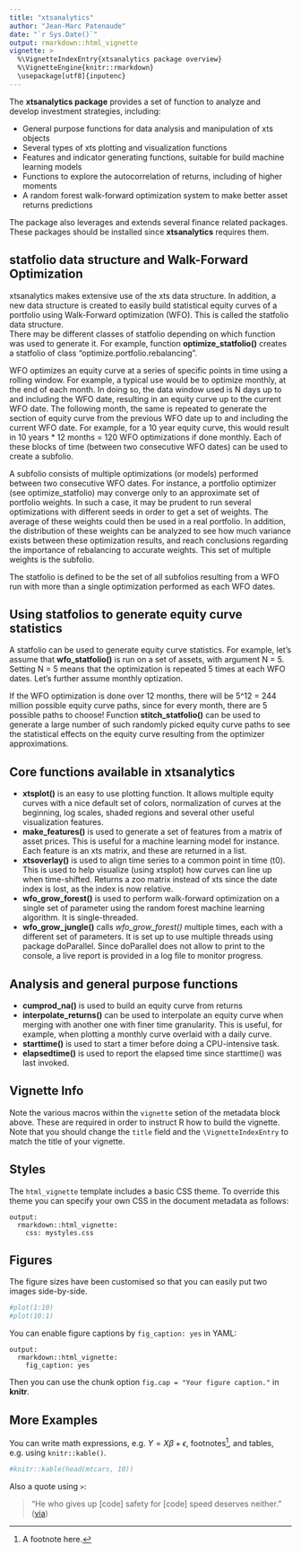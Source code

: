 ```yaml
---
title: "xtsanalytics"
author: "Jean-Marc Patenaude"
date: "`r Sys.Date()`"
output: rmarkdown::html_vignette
vignette: >
  %\VignetteIndexEntry{xtsanalytics package overview}
  %\VignetteEngine{knitr::rmarkdown}
  \usepackage[utf8]{inputenc}
---
```


The **xtsanalytics package** provides a set of function to analyze and develop investment strategies, including:

- General purpose functions for data analysis and manipulation of xts objects
- Several types of xts plotting and visualization functions
- Features and indicator generating functions, suitable for build machine learning models
- Functions to explore the autocorrelation of returns, including of higher moments
- A random forest walk-forward optimization system to make better asset returns predictions



The package also leverages and extends several finance related packages.  These packages should be installed since **xtsanalytics** requires them.



## statfolio data structure and Walk-Forward Optimization

xtsanalytics makes extensive use of the xts data structure.  In addition, a new data structure is created to easily build statistical equity curves of a portfolio
using Walk-Forward optimization (WFO).  This is called the statfolio data structure.  
There may be different classes of statfolio depending on which function was used to generate it.  For example, function **optimize_statfolio()** creates a statfolio of class "optimize.portfolio.rebalancing".

WFO optimizes an equity curve at a series of specific points in time using a rolling window.  For example, a typical use would be to optimize monthly, at the end of each month.  In doing so, the data window used is N days up to and including the WFO date, resulting in an equity curve up to the current WFO date.  The following month, the same is repeated to generate the section of equity curve from the previous WFO date up to and including the current WFO date. For example, for a 10 year equity curve, this would result in 10 years * 12 months = 120 WFO optimizations if done monthly.  Each of 
these blocks of time (between two consecutive WFO dates) can be used to create a subfolio.

A subfolio consists of multiple optimizations (or models) performed between two consecutive WFO dates.
For instance, a portfolio optimizer (see optimize_statfolio) may converge only to an approximate 
set of portfolio weights.  In such a case, it may be prudent to run several optimizations with different
seeds in order to get a set of weights.  The average of these weights could then be used in a real
portfolio.  In addition, the distribution of these weights can be analyzed to see how much variance
exists between these optimization results, and reach conclusions regarding the importance of rebalancing
to accurate weights.  This set of multiple weights is the subfolio.

The statfolio is defined to be the set of all subfolios resulting from a WFO run with more than
a single optimization performed as each WFO dates.

## Using statfolios to generate equity curve statistics

A statfolio can be used to generate equity curve statistics.  For example, let's assume that
**wfo_statfolio()** is run on a set of assets, with argument N = 5.  Setting N = 5 means that 
the optimization is repeated 5 times at each WFO dates.  Let's further assume monthly optization.

If the WFO optimization is done over 12 months, there will be 5^12 = 244 million possible equity
curve paths, since for every month, there are 5 possible paths to choose!  Function **stitch_statfolio()**
can be used to generate a large number of such randomly picked equity curve paths to see the 
statistical effects on the equity curve resulting from the optimizer approximations.




## Core functions available in xtsanalytics

- **xtsplot()** is an easy to use plotting function. It allows multiple equity curves with a nice default set of colors, normalization of curves at the beginning, log scales, shaded regions and several other useful visualization features.
- **make_features()** is used to generate a set of features from a matrix of asset prices. This is useful for a machine learning model for instance. Each feature is an xts matrix, and these are returned in a list.
- **xtsoverlay()** is used to align time series to a common point in time (t0). This is used to help visualize (using xtsplot) how curves can line up when time-shifted. Returns a zoo matrix instead of xts since the date index is lost, as the index is now relative.
- **wfo_grow_forest()** is used to perform walk-forward optimization on a single set of parameter using the random forest machine learning algorithm.  It is single-threaded.
- **wfo_grow_jungle()** calls *wfo_grow_forest()* multiple times, each with a different set of parameters.  It is set up to use multiple threads using package doParallel.  Since doParallel does not allow to print to the console, a live report is provided in a log file to monitor progress. 


## Analysis and general purpose functions

- **cumprod_na()** is used to build an equity curve from returns
- **interpolate_returns()** can be used to interpolate an equity curve when merging with another one with finer time granularity.  This is useful, for example, when plotting a monthly curve overlaid with a daily curve.
- **starttime()** is used to start a timer before doing a CPU-intensive task.
- **elapsedtime()** is used to report the elapsed time since starttime() was last invoked.


## Vignette Info

Note the various macros within the `vignette` setion of the metadata block above. These are required in order to instruct R how to build the vignette. Note that you should change the `title` field and the `\VignetteIndexEntry` to match the title of your vignette.

## Styles

The `html_vignette` template includes a basic CSS theme. To override this theme you can specify your own CSS in the document metadata as follows:

    output: 
      rmarkdown::html_vignette:
        css: mystyles.css

## Figures

The figure sizes have been customised so that you can easily put two images side-by-side. 

```r
#plot(1:10)
#plot(10:1)
```

You can enable figure captions by `fig_caption: yes` in YAML:

    output:
      rmarkdown::html_vignette:
        fig_caption: yes

Then you can use the chunk option `fig.cap = "Your figure caption."` in **knitr**.

## More Examples

You can write math expressions, e.g. $Y = X\beta + \epsilon$, footnotes^[A footnote here.], and tables, e.g. using `knitr::kable()`.

```r
#knitr::kable(head(mtcars, 10))
```

Also a quote using `>`:

> "He who gives up [code] safety for [code] speed deserves neither."
([via](https://twitter.com/hadleywickham/status/504368538874703872))

